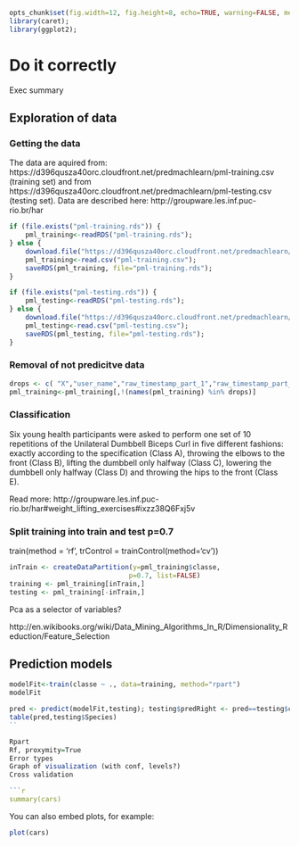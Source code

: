 ```r
opts_chunk$set(fig.width=12, fig.height=8, echo=TRUE, warning=FALSE, message=FALSE);
library(caret);
library(ggplot2);
```


Do it correctly
========================================================



Exec summary


## Exploration of data

### Getting the data
The data are aquired from: https://d396qusza40orc.cloudfront.net/predmachlearn/pml-training.csv (training set) and from https://d396qusza40orc.cloudfront.net/predmachlearn/pml-testing.csv (testing set). Data are described here: http://groupware.les.inf.puc-rio.br/har

```r
if (file.exists("pml-training.rds")) {
    pml_training<-readRDS("pml-training.rds");
} else {
    download.file("https://d396qusza40orc.cloudfront.net/predmachlearn/pml-training.csv", destfile="pml-training.csv", method="curl");
    pml_training<-read.csv("pml-training.csv");
    saveRDS(pml_training, file="pml-training.rds");
}

if (file.exists("pml-testing.rds")) {
    pml_testing<-readRDS("pml-testing.rds");
} else {
    download.file("https://d396qusza40orc.cloudfront.net/predmachlearn/pml-testing.csv", destfile="pml-testing.csv", method="curl");
    pml_testing<-read.csv("pml-testing.csv");
    saveRDS(pml_testing, file="pml-testing.rds");
}

```
### Removal of not predicitve data

```r
drops <- c( "X","user_name","raw_timestamp_part_1","raw_timestamp_part_2","cvtd_timestamp","new_window","num_window")
pml_training<-pml_training[,!(names(pml_training) %in% drops)]
```

### Classification
Six young health participants were asked to perform one set of 10 repetitions of the Unilateral Dumbbell Biceps Curl in five different fashions: exactly according to the specification (Class A), throwing the elbows to the front (Class B), lifting the dumbbell only halfway (Class C), lowering the dumbbell only halfway (Class D) and throwing the hips to the front (Class E).

Read more: http://groupware.les.inf.puc-rio.br/har#weight_lifting_exercises#ixzz38Q6Fxj5v

### Split training into train and test p=0.7

train(method = 'rf', trControl = trainControl(method='cv'))

```r
inTrain <- createDataPartition(y=pml_training$classe,
                              p=0.7, list=FALSE)
training <- pml_training[inTrain,]
testing <- pml_training[-inTrain,]
```

Pca as a selector of variables?



http://en.wikibooks.org/wiki/Data_Mining_Algorithms_In_R/Dimensionality_Reduction/Feature_Selection


## Prediction models

```r
modelFit<-train(classe ~ ., data=training, method="rpart")
modelFit

pred <- predict(modelFit,testing); testing$predRight <- pred==testing$classe
table(pred,testing$Species)
``

Rpart
Rf, proxymity=True
Error types
Graph of visualization (with conf, levels?)
Cross validation

```r
summary(cars)
```

You can also embed plots, for example:

```r
plot(cars)
```

